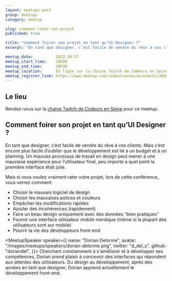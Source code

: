```yaml
---
layout: meetups-post
group: meetups
category: meetup

slug: comment-rater-son-projet
published: true

title: "Comment foirer son projet en tant qu’UI Designer ?"
excerpt: "En tant que designer, c’est facile de vendre du rêve à vos clients. Mais c’est encore plus facile d’oublier que le développement est lié à un budget et à un planning."

meetup_date:          2022-10-27
meetup_start_time:    19h00
meetup_end_time:      20h30
meetup_location:      En ligne sur la chaine Twitch de Codeurs en Seine
meetup_register_link: https://www.meetup.com/codeursenseine/events/289209923/
---
```



## Le lieu

Rendez-vous sur la [chaîne Twitch de Codeurs en Seine](https://twitch.tv/codeursenseine) pour ce meetup.

## Comment foirer son projet en tant qu’UI Designer ?

En tant que designer, c’est facile de vendre du rêve à vos clients. Mais c’est
encore plus facile d’oublier que le développement est lié à un budget et à un
planning. Un mauvais processus de travail en design peut mener à une mauvaise
expérience pour l’utilisateur final, peu importe à quel point la première
interface était jolie.

Mais si vous voulez vraiment rater votre projet, lors de cette conférence, vous
verrez comment:

- Choisir le mauvais logiciel de design 
- Choisir les mauvaises polices et couleurs
- Empêcher les modifications rapides
- Ajouter des incohérences (rapidement)
- Faire un beau design uniquement avec des données “bien pratiques”
- Fournir une interface utilisateur mobile merdique (même si la plupart des utilisateurs sont sur mobile)
- Pourrir la vie des développeurs front-end

<MeetupSpeaker speaker={{
  name: "Dorian Delorme",
  avatar: "/images/meetups/speakers/dorian-delorme.png",
  twitter: "d_del_s",
  github: "doriandel",
}}>
Cherchant constamment à s'améliorer et à développer ses compétences, Dorian
prend plaisir à concevoir des interfaces qui répondent aux attentes des
utilisateurs. Du design au développement, après des années en tant que
designer, Dorian apprend actuellement le développement front-end.
</MeetupSpeaker>
